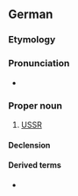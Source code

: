 ==German==

===Etymology===
{{abbreviation of|de|Union der Sozialistischen Sowjetrepubliken}}

===Pronunciation===
* {{audio|de|De-UdSSR.ogg|Audio}}

===Proper noun===
{{de-proper noun|f}}

# [[USSR]]

====Declension====
{{de-ndecl|f.sg}}

====Derived terms====
* {{l|de|EUdSSR}}

{{C|de|Soviet Union}}